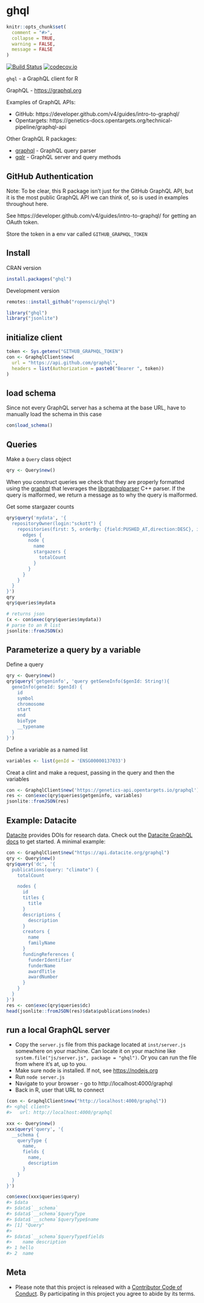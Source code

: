 ghql
====

```r
knitr::opts_chunk$set(
  comment = "#>",
  collapse = TRUE,
  warning = FALSE,
  message = FALSE
)
```

[![Build Status](https://travis-ci.org/ropensci/ghql.svg?branch=master)](https://travis-ci.org/ropensci/ghql)
[![codecov.io](https://codecov.io/github/ropensci/ghql/coverage.svg?branch=master)](https://codecov.io/github/ropensci/ghql?branch=master)

`ghql` - a GraphQL client for R

GraphQL - <https://graphql.org>

Examples of GraphQL APIs:

* GitHub: https://developer.github.com/v4/guides/intro-to-graphql/
* Opentargets: https://genetics-docs.opentargets.org/technical-pipeline/graphql-api

Other GraphQL R packages:

* [graphql][] - GraphQL query parser
* [gqlr][] - GraphQL server and query methods

## GitHub Authentication

Note: To be clear, this R package isn't just for the GitHub GraphQL API, but it
is the most public GraphQL API we can think of, so is used in examples
throughout here.

See https://developer.github.com/v4/guides/intro-to-graphql/ for getting an OAuth token.

Store the token in a env var called `GITHUB_GRAPHQL_TOKEN`

## Install

CRAN version

```r
install.packages("ghql")
```

Development version

```r
remotes::install_github("ropensci/ghql")
```

```r
library("ghql")
library("jsonlite")
```

## initialize client

```r
token <- Sys.getenv("GITHUB_GRAPHQL_TOKEN")
con <- GraphqlClient$new(
  url = "https://api.github.com/graphql",
  headers = list(Authorization = paste0("Bearer ", token))
)
```

## load schema

Since not every GraphQL server has a schema at the base URL, have to manually
load the schema in this case

```r
con$load_schema()
```


## Queries

Make a `Query` class object

```r
qry <- Query$new()
```

When you construct queries we check that they are properly formatted using the 
[graphql][] that leverages the [libgraphqlparser][] C++ parser. If the query
is malformed, we return a message as to why the query is malformed.

Get some stargazer counts

```r
qry$query('mydata', '{
  repositoryOwner(login:"sckott") {
    repositories(first: 5, orderBy: {field:PUSHED_AT,direction:DESC}, isFork:false) {
      edges {
        node {
          name
          stargazers {
            totalCount
          }
        }
      }
    }
  }
}')
qry
qry$queries$mydata
```

```r
# returns json
(x <- con$exec(qry$queries$mydata))
# parse to an R list
jsonlite::fromJSON(x)
```

## Parameterize a query by a variable

Define a query

```r
qry <- Query$new()
qry$query('getgeninfo', 'query getGeneInfo($genId: String!){
  geneInfo(geneId: $genId) {
    id
    symbol
    chromosome
    start
    end
    bioType
    __typename
  }
}')
```

Define a variable as a named list

```r
variables <- list(genId = 'ENSG00000137033')
```

Creat a clint and make a request, passing in the query and then the variables

```r
con <- GraphqlClient$new('https://genetics-api.opentargets.io/graphql')
res <- con$exec(qry$queries$getgeninfo, variables)
jsonlite::fromJSON(res)
```

## Example: Datacite

[Datacite](https://datacite.org/) provides DOIs for research data. Check out the 
[Datacite GraphQL docs](https://support.datacite.org/docs/datacite-graphql-api-guide)
to get started. A minimal example:

```r
con <- GraphqlClient$new("https://api.datacite.org/graphql")
qry <- Query$new()
qry$query('dc', '{
  publications(query: "climate") {
    totalCount

    nodes {
      id
      titles {
        title
      }
      descriptions {
        description
      }
      creators {
        name
        familyName
      }
      fundingReferences {
        funderIdentifier
        funderName
        awardTitle
        awardNumber
      }
    }
  }
}')
res <- con$exec(qry$queries$dc)
head(jsonlite::fromJSON(res)$data$publications$nodes)
```

## run a local GraphQL server

* Copy the `server.js` file from this package located at `inst/server.js` somewhere on your machine. Can locate it on your machine like `system.file("js/server.js", package = "ghql")`. Or you can run the file from where it's at, up to you.
* Make sure node is installed. If not, see <https://nodejs.org>
* Run `node server.js`
* Navigate to your browser - go to http://localhost:4000/graphql
* Back in R, user that URL to connect

```r
(con <- GraphqlClient$new("http://localhost:4000/graphql"))
#> <ghql client>
#>   url: http://localhost:4000/graphql
```

```r
xxx <- Query$new()
xxx$query('query', '{
  __schema {
    queryType {
      name, 
      fields {
        name,
        description
      }
    }
  }
}')
```


```r
con$exec(xxx$queries$query)
#> $data
#> $data$`__schema`
#> $data$`__schema`$queryType
#> $data$`__schema`$queryType$name
#> [1] "Query"
#> 
#> $data$`__schema`$queryType$fields
#>    name description
#> 1 hello            
#> 2  name 
```

## Meta

* Please note that this project is released with a [Contributor Code of Conduct][coc]. By participating in this project you agree to abide by its terms.

[gqlr]: https://github.com/schloerke/gqlr
[graphql]: https://github.com/ropensci/graphql
[libgraphqlparser]: https://github.com/graphql/libgraphqlparser
[coc]: https://github.com/ropensci/ghql/blob/master/CODE_OF_CONDUCT.md

